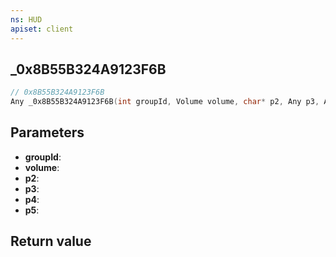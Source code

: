 ```yaml
---
ns: HUD
apiset: client
---
```

## _0x8B55B324A9123F6B

```c
// 0x8B55B324A9123F6B
Any _0x8B55B324A9123F6B(int groupId, Volume volume, char* p2, Any p3, Any p4, Any p5);
```


## Parameters
* **groupId**:
* **volume**:
* **p2**:
* **p3**:
* **p4**:
* **p5**:

## Return value